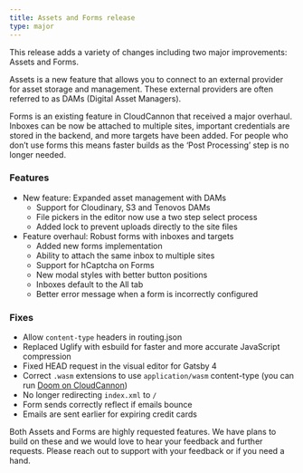 ```yaml
---
title: Assets and Forms release
type: major
---
```

This release adds a variety of changes including two major improvements: Assets and Forms.

Assets is a new feature that allows you to connect to an external provider for asset storage and management. These external providers are often referred to as DAMs (Digital Asset Managers).

Forms is an existing feature in CloudCannon that received a major overhaul. Inboxes can be now be attached to multiple sites, important credentials are stored in the backend, and more targets have been added. For people who don’t use forms this means faster builds as the ‘Post Processing’ step is no longer needed.

### Features

* New feature: Expanded asset management with DAMs
  * Support for Cloudinary, S3 and Tenovos DAMs
  * File pickers in the editor now use a two step select process
  * Added lock to prevent uploads directly to the site files
* Feature overhaul: Robust forms with inboxes and targets
  * Added new forms implementation
  * Ability to attach the same inbox to multiple sites
  * Support for hCaptcha on Forms
  * New modal styles with better button positions
  * Inboxes default to the All tab
  * Better error message when a form is incorrectly configured

### Fixes

* Allow `content-type` headers in routing.json
* Replaced Uglify with esbuild for faster and more accurate JavaScript compression
* Fixed HEAD request in the visual editor for Gatsby 4
* Correct `.wasm` extensions to use `application/wasm` content-type (you can run [Doom on CloudCannon](https://airy-jackal.cloudvent.net/))
* No longer redirecting `index.xml` to `/`
* Form sends correctly reflect if emails bounce
* Emails are sent earlier for expiring credit cards

Both Assets and Forms are highly requested features. We have plans to build on these and we would love to hear your feedback and further requests. Please reach out to support with your feedback or if you need a hand.
